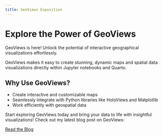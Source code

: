 ```yaml
---
title: GeoViews Exposition
---
```


# Explore the Power of GeoViews

GeoViews is here! Unlock the potential of interactive geographical visualizations effortlessly.

GeoViews makes it easy to create stunning, dynamic maps and spatial data visualizations directly within Jupyter notebooks and Quarto.

## Why Use GeoViews?
- Create interactive and customizable maps
- Seamlessly integrate with Python libraries like HoloViews and Matplotlib
- Work efficiently with geospatial data

Start exploring GeoViews today and bring your data to life with insightful visualizations!
Check out my latest blog post on GeoViews:

[Read the Blog](https://bhavymishra.github.io/J001-Exposition-Assignment/blog.html){.btn .btn-primary}
